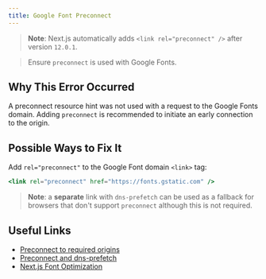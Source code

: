 ```yaml
---
title: Google Font Preconnect
---
```


> **Note**: Next.js automatically adds `<link rel="preconnect" />` after version `12.0.1`.

> Ensure `preconnect` is used with Google Fonts.

## Why This Error Occurred

A preconnect resource hint was not used with a request to the Google Fonts domain. Adding `preconnect` is recommended to initiate an early connection to the origin.

## Possible Ways to Fix It

Add `rel="preconnect"` to the Google Font domain `<link>` tag:

```jsx filename="pages/_document.js"
<link rel="preconnect" href="https://fonts.gstatic.com" />
```

> **Note**: a **separate** link with `dns-prefetch` can be used as a fallback for browsers that don't support `preconnect` although this is not required.

## Useful Links

- [Preconnect to required origins](https://web.dev/uses-rel-preconnect/)
- [Preconnect and dns-prefetch](https://web.dev/preconnect-and-dns-prefetch/#resolve-domain-name-early-with-reldns-prefetch)
- [Next.js Font Optimization](/docs/pages/building-your-application/optimizing/fonts)

